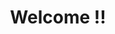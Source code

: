 ---
title: Welcome !!
description: Get started building your docs site with Starlight.
template: splash
hero:
  
  image:
    file: ../../assets/houston.webp
  actions:
    - text: Get Started
      link: /about/about/	
      icon: right-arrow
---